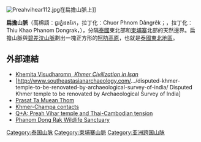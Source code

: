 {{otheruses4|東南亞山脈|中國貴州的旅遊勝地|扁擔山 (貴州)|武漢的墓地|扁擔山公墓}}
{{Geobox|Range
| name=扁擔山脈
| image=Dongrakfrommawidaeng1.jpg
| image_caption=
| country=泰國|country1=柬埔寨
| region=
| parent=
| border=
| geology=
| period=
| orogeny=
| length= | length_orientation=
| width=   | width_orientation=
| highest=
| highest_elevation=753
| highest_lat_d=|highest_lat_m=|highest_lat_s=|highest_lat_NS=N
| highest_long_d=|highest_long_m=|highest_long_s=|highest_long_EW=E
| map=Isaanmountains.png | map_caption=在泰國東北部的位置
}}
[[File:Preahvihear112.jpg|thumb]]在扁擔山脈上]]

'''扁擔山脈'''（高棉語：ជួរភ្នំដងរែក，拉丁化：Chuor Phnom Dângrêk；{{lang-th|ทิวเขาพนมดงรัก}}，拉丁化：Thiu Khao Phanom Dongrak，{{IPA-th|tʰīw kʰǎw pʰānōm dōŋ.rák|IPA}}），分隔[[泰國|泰國]]東北部和[[柬埔寨|柬埔寨]]北部的天然邊界。扁擔山脈與[[碧差汶山脈|碧差汶山脈]]劃出一塊正方形的[[呵叻高原|呵叻高原]]，也就是[[東北地區_(泰國)|泰國東北地區]]。

==外部連結==
{{commons category|Dangrek Mountains}}
*[http://www.journal.au.edu/au_techno/2005/apr05/vol8no4_abstract03.pdf Khemita Visudharomn, ''Khmer Civilization in Isan''] {{Wayback|url=http://www.journal.au.edu/au_techno/2005/apr05/vol8no4_abstract03.pdf |date=20130618233957 }}
*[http://www.southeastasianarchaeology.com/.../disputed-khmer-temple-to-be-renovated-by-archaeological-survey-of-india/ Disputed Khmer temple to be renovated by Archaeological Survey of India] {{Wayback|url=http://www.southeastasianarchaeology.com/.../disputed-khmer-temple-to-be-renovated-by-archaeological-survey-of-india/ |date=20200920015028 }}
*[https://web.archive.org/web/20090211043347/http://www.sundial.thai-isan-lao.com/Ta_Muean_Thom.html Prasat Ta Muean Thom]
*[https://archive.is/20130223190612/http://www.iias.nl/vickery-michael Khmer-Champa contacts]
*[http://www.reuters.com/article/2011/02/05/us-thailand-cambodia-temple-qa-idUSTRE7140U820110205 Q+A: Preah Vihar temple and Thai-Cambodian tension] {{Wayback|url=http://www.reuters.com/article/2011/02/05/us-thailand-cambodia-temple-qa-idUSTRE7140U820110205 |date=20130504094004 }}
*[https://web.archive.org/web/20160305035914/http://globalspecies.org/protectareas/display/965 Phanom Dong Rak Wildlife Sanctuary]

{{Mountain ranges of Thailand}}

{{DEFAULTSORT:Dangrek}}
[[Category:泰国山脉|Category:泰国山脉]]
[[Category:柬埔寨山脈|Category:柬埔寨山脈]]
[[Category:亚洲跨国山脉|Category:亚洲跨国山脉]]